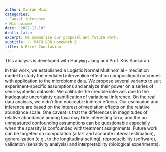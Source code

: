 ```yaml
---
author: Xinran Miao
categories:
- Causal inference
- Microbiome
date: "2022-12-10"
draft: false
excerpt: We summarize our proposal and future work.
subtitle: -- MATH 888 Homework 6
title: A Brief Conclusion
---
```

This analysis is developed with Hanying Jiang and Prof. Kris Sankaran.

In this work, we established a Logistic Normal Multinomial - mediation model to study the mediated intervention effect on compositional outcomes with application to the microbiome data. We propose several variants to suit experiment-specific assumptions and analyze their power on a series of semi-synthetic datasets. We calibrate the credible intervals due to the inadequate uncertainty quantification of variational inference. On the real data analysis, we didn’t find noticeable indirect effects. Our estimation and inference are based on the interest of mediation effects on the relative abundance scale. One caveat is that the differences in magnitudes of relative abundance among taxa may hide interesting taxa, and the no unmeasured confounding assumptions can be questionable especially when the sparsity is confounded with treatment assignments. Future work can be targeted on computation (a fast and accurate interval estimation),  generalization (e.g., to the longitudinal setting), reproducibility (software), validation (sensitivity analysis) and interpretability (biological experiments).